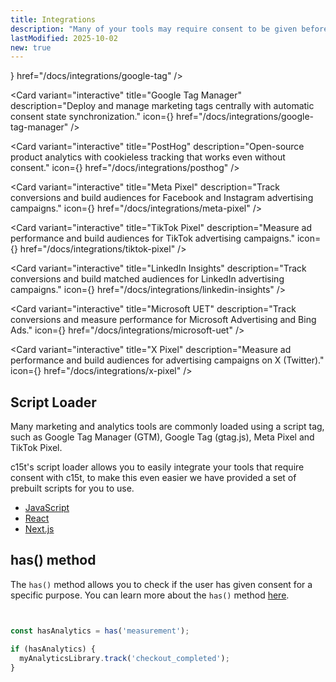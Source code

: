 ```yaml
---
title: Integrations
description: "Many of your tools may require consent to be given before they can be used. This is especially true for analytics and marketing tools. \nc15t has various ways to integrate with your tools, depending on the tool you are using."
lastModified: 2025-10-02
new: true
---
```


<Cards className="my-10 grid-cols-1 sm:grid-cols-2 2xl:grid-cols-3 @container not-prose grid gap-4">
  <Card variant="interactive" title="GA4 + Google Ads (gtag.js)" description="Send data to Google Analytics 4 and Google Ads with automatic Consent Mode v2 support." icon={<Icon name="google-analytics" />} href="/docs/integrations/google-tag" />

  <Card variant="interactive" title="Google Tag Manager" description="Deploy and manage marketing tags centrally with automatic consent state synchronization." icon={<Icon name="google-tag-manager" />} href="/docs/integrations/google-tag-manager" />

  <Card variant="interactive" title="PostHog" description="Open-source product analytics with cookieless tracking that works even without consent." icon={<Icon name="posthog" />} href="/docs/integrations/posthog" />

  <Card variant="interactive" title="Meta Pixel" description="Track conversions and build audiences for Facebook and Instagram advertising campaigns." icon={<Icon name="meta" />} href="/docs/integrations/meta-pixel" />

  <Card variant="interactive" title="TikTok Pixel" description="Measure ad performance and build audiences for TikTok advertising campaigns." icon={<Icon name="tiktok" />} href="/docs/integrations/tiktok-pixel" />

  <Card variant="interactive" title="LinkedIn Insights" description="Track conversions and build matched audiences for LinkedIn advertising campaigns." icon={<Icon name="linkedin" />} href="/docs/integrations/linkedin-insights" />

  <Card variant="interactive" title="Microsoft UET" description="Track conversions and measure performance for Microsoft Advertising and Bing Ads." icon={<Icon name="microsoft" />} href="/docs/integrations/microsoft-uet" />

  <Card variant="interactive" title="X Pixel" description="Measure ad performance and build audiences for advertising campaigns on X (Twitter)." icon={<Icon name="x" />} href="/docs/integrations/x-pixel" />
</Cards>

## Script Loader

Many marketing and analytics tools are commonly loaded using a script tag, such as Google Tag Manager (GTM), Google Tag (gtag.js), Meta Pixel and TikTok Pixel.

c15t's script loader allows you to easily integrate your tools that require consent with c15t, to make this even easier we have provided a set of prebuilt scripts for you to use.

- [JavaScript](/docs/frameworks/javascript/script-loader)
- [React](/docs/frameworks/react/script-loader)
- [Next.js](/docs/frameworks/next/script-loader)

## has() method

The `has()` method allows you to check if the user has given consent for a specific purpose. You can learn more about the `has()` method [here](/docs/frameworks/javascript/store/checking-consent).

```ts


const hasAnalytics = has('measurement');

if (hasAnalytics) {
  myAnalyticsLibrary.track('checkout_completed');
}
```

